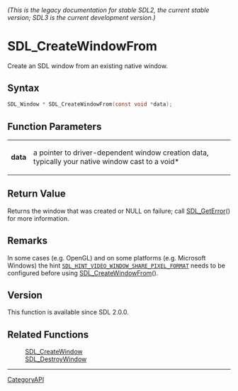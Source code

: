 ====== (This is the legacy documentation for stable SDL2, the current stable version; SDL3 is the current development version.) ======
= SDL_CreateWindowFrom =

Create an SDL window from an existing native window.

== Syntax ==

<syntaxhighlight lang='c'>
SDL_Window * SDL_CreateWindowFrom(const void *data);
</syntaxhighlight>

== Function Parameters ==

{|
|'''data'''
|a pointer to driver-dependent window creation data, typically your native window cast to a void*
|}

== Return Value ==

Returns the window that was created or NULL on failure; call
[[SDL_GetError]]() for more information.

== Remarks ==

In some cases (e.g. OpenGL) and on some platforms (e.g. Microsoft Windows)
the hint <code>[[SDL_HINT_VIDEO_WINDOW_SHARE_PIXEL_FORMAT]]</code> needs to
be configured before using [[SDL_CreateWindowFrom]]().

== Version ==

This function is available since SDL 2.0.0.

== Related Functions ==

:[[SDL_CreateWindow]]
:[[SDL_DestroyWindow]]

----
[[CategoryAPI]]



